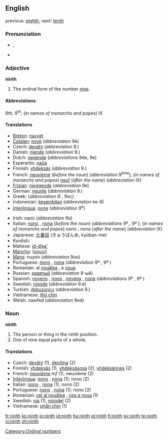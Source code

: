 {{wikipedia}}
==English==
previous: [[eighth]], next: [[tenth]]

===Pronunciation===
*{{IPA|/naɪnθ/}}, {{SAMPA|/naInT/}}
*{{audio|en-us-ninth.ogg|Audio (US)}}

===Adjective===
'''ninth'''

# The ordinal form of the number [[nine]].

====Abbreviations====
9th, 9<sup>th</sup>; (''in names of monarchs and popes'') IX

====Translations====
{{top}}
*[[Breton]]: [[navvet]]
*[[Catalan]]: [[novè]] (''abbreviation'' 9è)
*Czech: [[devátý]] (''abbreviation'' 9.)
*Danish: [[niende]] (''abbreviation'' 9.)
*Dutch: [[negende]] (''abbreviations'' 9de, 9e)
*Esperanto: [[naŭa]]
*Finnish: [[yhdeksäs]] (''abbreviation'' 9.)
*French: [[neuvième]] (''before the noun'') (''abbreviation'' 9<sup>ème</sup>); (''in names of monarchs and popes'') [[neuf]] (''after the name'') (''abbreviation'' IX)
*[[Frisian]]: [[njoggende]] (''abbreviation'' 9e)
*German: [[neunte]] (''abbreviation'' 9.)
*Greek: {{t|el|ένατος}} (''abbreviation'' Θ΄, 9ος)
*Indonesian: [[kesembilan]] (''abbreviation'' ke-9)
*[[Interlingua]]: [[none]] (''abbreviation'' 9<sup>e</sup>)
{{mid}}
*Irish: naoú (''abbreviation'' 9ú)
*Italian: [[nono]] {{m}}, [[nona]] {{f}} (''before the noun'') (''abbreviations'' 9º {{m}}, 9ª {{f}}); (''in names of monarchs and popes'') nono {{m}}, nona {{f}} (''after the name'') (''abbreviation'' IX)
*Japanese: [[九番目]] (きゅうばんめ, kyūban-me)
*Kurdish: {{KUchar|[[نۆیه‌م]]}}
*Maltese: [[id-disa']]
*[[Manchu]]: ([[uyuci]])
*[[Manx]]: nuyoo (''abbreviation'' 9oo)
*Portuguese: [[nono]] {{m}}, [[nona]] {{f}} (''abbreviation'' 9º {{m}}, 9ª {{f}})
*Romanian: al [[nouălea]] {{m}}, a [[noua]] {{f}}
*Russian: [[девятый]] (''abbreviation'' 9-ый)
*Spanish: [[noveno]] {{m}}, [[nono]] {{m}}, [[novena]] {{f}}, [[nona]] {{f}} (''abbreviations'' 9º {{m}}, 9ª {{f}})
*Swedish: [[nionde]] (''abbreviation'' 9:e)
*Turkish: [[dokuzuncu]] (''abbreviation'' 9.)
*Vietnamese: [[thứ chín]]
*Welsh: nawfed (''abbreviation'' 9ed)
{{bottom}}

===Noun===
'''ninth'''

# The person or thing in the ninth position.
# One of nine equal parts of a whole.

====Translations====
*Czech: [[devátý]] {{m}} (1), [[devítina]] {{f}} (2)
*Finnish: [[yhdeksäs]] (1), [[yhdeksäsosa]] (2), [[yhdeksännes]] (2)
*French: [[neuvième]] ''mf'' (1), neuvième {{m}} (2)
*[[Interlingua]]: [[nono]] {{m}}, [[nona]] {{f}} (1); nono (2)
*Italian: [[nono]] {{m}}, [[nona]] {{f}} (1), nono {{m}} (2)
*Portuguese: [[nono]] {{m}}, [[nona]] {{f}} (1); nono {{m}} (2)
*Romanian: [[cel al nouălea]] {{m}}, [[cea a noua]] {{f}} (1)
*Swedish: [[nia]] {{c}} (1), [[niondel]] {{c}} (2)
*Vietnamese: [[phần chín]] (1)

[[Category:Ordinal numbers]]

[[fr:ninth]]
[[ko:ninth]]
[[io:ninth]]
[[id:ninth]]
[[hu:ninth]]
[[pl:ninth]]
[[fi:ninth]]
[[sv:ninth]]
[[te:ninth]]
[[vi:ninth]]
[[zh:ninth]]